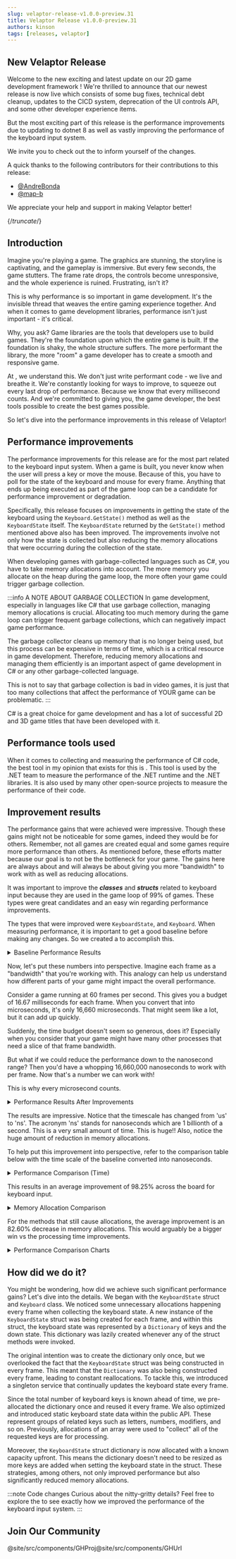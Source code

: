```yaml
---
slug: velaptor-release-v1.0.0-preview.31
title: Velaptor Release v1.0.0-preview.31
authors: kinson
tags: [releases, velaptor]
---
```



## <span className="color-section">New Velaptor Release</span>

Welcome to the new exciting and latest update on our 2D game development framework <GHProj owner='KinsonDigital' projName='Velaptor'/>!
We're thrilled to announce that our newest release is now live which consists of some bug fixes, technical debt cleanup, updates
to the CICD system, deprecation of the UI controls API, and some other developer experience items.

But the most exciting part of this release is the performance improvements due to updating to dotnet 8 as well as vastly
improving the performance of the keyboard input system.

We invite you to check out the <ReleaseNotes projName="Velaptor" version="v1.0.0-preview.31"/>
to inform yourself of the changes.

A quick thanks to the following contributors for their contributions to this release:
- [@AndreBonda](https://github.com/AndreBonda)
- [@map-b](https://github.com/map-b)

We appreciate your help and support in making Velaptor better!

{/*truncate*/}

## <span className="color-section">Introduction</span>

Imagine you're playing a game. The graphics are stunning, the storyline is captivating, and the gameplay is immersive.
But every few seconds, the game stutters. The frame rate drops, the controls become unresponsive, and the whole experience is ruined.
Frustrating, isn't it?

This is why performance is so important in game development. It's the invisible thread that weaves the entire gaming
experience together. And when it comes to game development libraries, performance isn't just important - it's critical.

Why, you ask? Game libraries are the tools that developers use to build games. They're the foundation upon which the entire
game is built. If the foundation is shaky, the whole structure suffers. The more performant the library, the more "room" a
game developer has to create a smooth and responsive game.

At <GHProj owner='KinsonDigital' projName='Velaptor'/>, we understand this.
We don't just write performant code - we live and breathe it. We're constantly looking for ways to improve, to squeeze out
every last drop of performance. Because we know that every millisecond counts. And we're committed to giving you, the game developer,
the best tools possible to create the best games possible.

So let's dive into the performance improvements in this release of Velaptor!

## <span className="color-section">Performance improvements</span>

The performance improvements for this release are for the most part related to the keyboard input system.
When a game is built, you never know when the user will press a key or move the mouse. Because of this, you have to poll
for the state of the keyboard and mouse for every frame. Anything that ends up being executed as part of the game loop
can be a candidate for performance improvement or degradation.

Specifically, this release focuses on improvements in getting the state of the keyboard using the `Keyboard.GetState()`
method as well as the `KeyboardState` itself. The `KeyboardState` returned by the `GetState()` method mentioned above
also has been improved. The improvements involve not only how the state is collected but also reducing the memory
allocations that were occurring during the collection of the state.

When developing games with garbage-collected languages such as C#, you have to take memory allocations into account.
The more memory you allocate on the heap during the game loop, the more often your game could trigger garbage collection.

:::info A NOTE ABOUT GARBAGE COLLECTION
In game development, especially in languages like C# that use garbage collection, managing memory allocations is crucial.
Allocating too much memory during the game loop can trigger frequent garbage collections, which can negatively impact game performance.

The garbage collector cleans up memory that is no longer being used, but this process can be expensive in terms of time,
which is a critical resource in game development. Therefore, reducing memory allocations and managing them efficiently is
an important aspect of game development in C# or any other garbage-collected language.

This is not to say that garbage collection is bad in video games, it is just that too many collections that affect
the performance of YOUR game can be problematic.
:::

C# is a great choice for game development and has a lot of successful 2D and 3D game titles that have been developed with it.


## <span className="color-section">Performance tools used</span>

When it comes to collecting and measuring the performance of C# code, the best tool in my opinion that exists for this is
<URL link='https://github.com/dotnet/BenchmarkDotNet' text='BenchmarkDotNet'/>. This tool is used by the .NET team to
measure the performance of the .NET runtime and the .NET libraries. It is also used by many other open-source projects
to measure the performance of their code.


## <span className="color-section">Improvement results</span>

The performance gains that were achieved were impressive. Though these gains might not be noticeable for some games, indeed
they would be for others. Remember, not all games are created equal and some games require more performance than others. As
mentioned before, these efforts matter because our goal is to not be the bottleneck for your game. The gains here are always
about and will always be about giving you more "bandwidth" to work with as well as reducing allocations.

It was important to improve the _**classes**_ and _**structs**_ related to keyboard input because they are used in the
game loop of 99% of games. These types were great candidates and an easy win regarding performance improvements.

The types that were improved were `KeyboardState`, and `Keyboard`. When measuring performance, it is important to
get a good baseline before making any changes. So we created a <URL link="https://github.com/KinsonDigital/Velaptor/tree/preview/Performance/KeyboardPerf" text="performance project"/>
to accomplish this.

<details closed>
<summary>
Baseline Performance Results
</summary>

These are the baseline results for the `Keyboard` and `KeyboardState` types.

| Method                                  | Mean     | Memory Allocations |
|---------------------------------------- |---------:|-------------------:|
| KeyboardState.IsKeyDown                 | 1.965 us |             8.2 KB |
| KeyboardState.IsKeyUp                   | 1.971 us |             8.2 KB |
| KeyboardState.SetKeyState               | 2.042 us |             8.2 KB |
| KeyboardState.KeyToChar                 | 1.980 us |            8.25 KB |
| KeyboardState.GetDownKeys               | 2.136 us |            8.23 KB |
| KeyboardState.AnyAltKeysDown            | 2.054 us |             8.2 KB |
| KeyboardState.AnyCtrlKeysDown           | 2.100 us |             8.2 KB |
| KeyboardState.AnyShiftKeysDown          | 2.571 us |             8.2 KB |
| KeyboardState.AnyNumpadNumberKeysDown   | 2.061 us |            8.23 KB |
| KeyboardState.AnyStandardNumberKeysDown | 1.985 us |            8.23 KB |
| KeyboardState.IsLeftAltKeyDown          | 1.684 us |             8.2 KB |
| KeyboardState.IsLeftCtrlKeyDown         | 1.969 us |             8.2 KB |
| KeyboardState.IsLeftShiftKeyDown        | 1.940 us |             8.2 KB |
| KeyboardState.IsRightAltKeyDown         | 1.894 us |             8.2 KB |
| KeyboardState.IsRightCtrlKeyDown        | 1.966 us |             8.2 KB |
| KeyboardState.IsRightShiftKeyDown       | 1.933 us |             8.2 KB |
| Keyboard.GetState                       | 3.230 us |             8.2 KB |
</details>

Now, let's put these numbers into perspective. Imagine each frame as a "bandwidth" that you're working with.
This analogy can help us understand how different parts of your game might impact the overall performance. 

Consider a game running at 60 frames per second. This gives you a budget of 16.67 milliseconds for each frame.
When you convert that into microseconds, it's only 16,660 microseconds. That might seem like a lot, but it can add up quickly.

Suddenly, the time budget doesn't seem so generous, does it? Especially when you consider that your game might have
many other processes that need a slice of that frame bandwidth. 

But what if we could reduce the performance down to the nanosecond range? Then you'd have a whopping 16,660,000
nanoseconds to work with per frame. Now that's a number we can work with!

This is why every microsecond counts.

<details closed>
<summary>
Performance Results After Improvements
</summary>

Here are the results after all of the improvements were made.

| Method                                  | Mean       | Allocated |
|---------------------------------------- |-----------:|----------:|
| KeyboardState.IsKeyDown                 |   2.926 ns |         - |
| KeyboardState.IsKeyUp                   |   2.570 ns |         - |
| KeyboardState.SetKeyState               |   3.417 ns |         - |
| KeyboardState.KeyToChar                 |   7.785 ns |         - |
| KeyboardState.GetDownKeys               | 128.989 ns |     104 B |
| KeyboardState.AnyAltKeysDown            |   4.244 ns |         - |
| KeyboardState.AnyCtrlKeysDown           |   4.240 ns |         - |
| KeyboardState.AnyShiftKeysDown          |   4.302 ns |         - |
| KeyboardState.AnyNumpadNumberKeysDown   |  17.443 ns |         - |
| KeyboardState.AnyStandardNumberKeysDown |  21.220 ns |         - |
| KeyboardState.IsLeftAltKeyDown          |   2.119 ns |         - |
| KeyboardState.IsLeftCtrlKeyDown         |   2.161 ns |         - |
| KeyboardState.IsLeftShiftKeyDown        |   2.128 ns |         - |
| KeyboardState.IsRightAltKeyDown         |   2.140 ns |         - |
| KeyboardState.IsRightCtrlKeyDown        |   2.210 ns |         - |
| KeyboardState.IsRightShiftKeyDown       |   2.188 ns |         - |
| Keyboard.GetState                       | 591.791 ns |    2752 B |
</details>

The results are impressive. Notice that the timescale has changed from 'us' to 'ns'.
The acronym 'ns' stands for nanoseconds which are 1 billionth of a second. This is a very small amount of time.
This is huge!! Also, notice the huge amount of reduction in memory allocations.

To help put this improvement into perspective, refer to the comparison table below with the time scale of the baseline
converted into nanoseconds.

<details closed>
<summary>
Performance Comparison (Time)
</summary>

Processing time comparison before and after the improvements.

| Method                                  | Time Before | Time After | Perf Improvement |
|----------------------------------------:|------------:|-----------:|-----------------:|
| KeyboardState.IsKeyDown                 |     2042 ns |   2.926 ns |           99.83% |
| KeyboardState.IsKeyUp                   |     2164 ns |   2.570 ns |           97.63% |
| KeyboardState.SetKeyState               |     2136 ns |   3.417 ns |           93.96% |
| KeyboardState.KeyToChar                 |     2061 ns |   7.785 ns |           99.15% |
| KeyboardState.GetDownKeys               |     1965 ns | 128.989 ns |           99.85% |
| KeyboardState.AnyAltKeysDown            |     1971 ns |   4.244 ns |           99.87% |
| KeyboardState.AnyCtrlKeysDown           |     1980 ns |   4.240 ns |           99.61% |
| KeyboardState.AnyShiftKeysDown          |     2054 ns |   4.302 ns |           99.79% |
| KeyboardState.AnyNumpadNumberKeysDown   |     2100 ns |  17.443 ns |           99.80% |
| KeyboardState.AnyStandardNumberKeysDown |     2571 ns |  21.220 ns |           99.83% |
| KeyboardState.IsLeftAltKeyDown          |     1684 ns |   2.119 ns |           99.87% |
| KeyboardState.IsLeftCtrlKeyDown         |     1969 ns |   2.161 ns |           99.89% |
| KeyboardState.IsLeftShiftKeyDown        |     1940 ns |   2.128 ns |           99.89% |
| KeyboardState.IsRightAltKeyDown         |     1894 ns |   2.140 ns |           99.89% |
| KeyboardState.IsRightCtrlKeyDown        |     1966 ns |   2.210 ns |           99.89% |
| KeyboardState.IsRightShiftKeyDown       |     1933 ns |   2.188 ns |           99.89% |
| Keyboard.GetState                       |     3230 ns | 591.791 ns |           81.68% |
</details>

This results in an average improvement of 98.25% across the board for keyboard input.

<details closed>
<summary>
Memory Allocation Comparison
</summary>

Memory allocation comparison before and after the improvements.

|  Method                                 | Before  | After   |
|----------------------------------------:|--------:|--------:|
| KeyboardState.IsKeyDown                 |  8.2 KB |     0 B |
| KeyboardState.IsKeyUp                   |  8.2 KB |     0 B |
| KeyboardState.SetKeyState               |  8.2 KB |     0 B |
| KeyboardState.KeyToChar                 | 8.25 KB |     0 B |
| KeyboardState.GetDownKeys               | 8.23 KB |   104 B |
| KeyboardState.AnyAltKeysDown            |  8.2 KB |     0 B |
| KeyboardState.AnyCtrlKeysDown           |  8.2 KB |     0 B |
| KeyboardState.AnyShiftKeysDown          |  8.2 KB |     0 B |
| KeyboardState.AnyNumpadNumberKeysDown   | 8.23 KB |     0 B |
| KeyboardState.AnyStandardNumberKeysDown | 8.23 KB |     0 B |
| KeyboardState.IsLeftAltKeyDown          |  8.2 KB |     0 B |
| KeyboardState.IsLeftCtrlKeyDown         |  8.2 KB |     0 B |
| KeyboardState.IsLeftShiftKeyDown        |  8.2 KB |     0 B |
| KeyboardState.IsRightAltKeyDown         |  8.2 KB |     0 B |
| KeyboardState.IsRightCtrlKeyDown        |  8.2 KB |     0 B |
| KeyboardState.IsRightShiftKeyDown       |  8.2 KB |     0 B |
| Keyboard.GetState                       |  8.2 KB |  2752 B |
</details>

For the methods that still cause allocations, the average improvement is an 82.60% decrease in memory allocations.
This would arguably be a bigger win vs the processing time improvements.

<details closed>
<summary>
Performance Comparison Charts
</summary>

These charts show the values in number form above each bar.  The performance
improvement is so great that the majority of the green bars do not visibly
register on the char.

![perf-chart-1](./images/keyboardstate-perf-improvements-1.svg)
![perf-chart-2](./images/keyboardstate-perf-improvements-2.svg)
![perf-chart-3](./images/keyboardstate-perf-improvements-3.svg)

</details>


## <span class="color-section">How did we do it?</span>

You might be wondering, how did we achieve such significant performance gains? Let's dive into the details.
We began with the `KeyboardState` struct and `Keyboard` class. We noticed some
unnecessary allocations happening every frame when collecting the keyboard state. A new instance of the `KeyboardState`
struct was being created for each frame, and within this struct, the keyboard state was represented by
a `Dictionary` of keys and the down state. This dictionary was lazily created whenever any of the struct methods were invoked. 

The original intention was to create the dictionary only once, but we overlooked the fact that the `KeyboardState`
struct was being constructed in every frame. This meant that the `Dictionary` was also being constructed every
frame, leading to constant reallocations. To tackle this, we introduced a singleton service that continually updates the
keyboard state every frame.

Since the total number of keyboard keys is known ahead of time, we pre-allocated the dictionary once and reused it every frame.
We also optimized and introduced static keyboard state data within the public API. These represent groups of
related keys such as letters, numbers, modifiers, and so on. Previously, allocations of an array were used to "collect"
all of the requested keys are for processing.

Moreover, the `KeyboardState` struct dictionary is now allocated with a known capacity upfront.
This means the dictionary doesn't need to be resized as more keys are added when setting the keyboard state in the struct.
These strategies, among others, not only improved performance but also significantly reduced memory allocations.

:::note Code changes
Curious about the nitty-gritty details? Feel free to explore the <PR projName="Velaptor" prNum="849" urlText="pull request here"/>
to see exactly how we improved the performance of the keyboard input system.
:::


## <span className="color-section">Join Our Community</span>

<JoinComm />@site/src/components/GHProj@site/src/components/GHUrl
